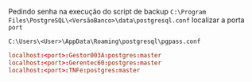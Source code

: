 Pedindo senha na execução do script de backup
`C:\Program Files\PostgreSQL\<VersãoBanco>\data\postgresql.conf` localizar a porta `port`

`C:\Users\<User>\AppData\Roaming\postgresql\pgpass.conf`
```conf
localhost:<port>:Gestor003A:postgres:master
localhost:<port>:Gerentec60:postgres:master
localhost:<port>:TNFe:postgres:master
```